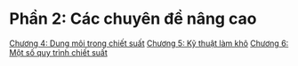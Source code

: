 # Phần 2: Các chuyên đề nâng cao
[Chương 4: Dung môi trong chiết suất](part_2/chapter_4.qmd)
[Chương 5: Kỹ thuật làm khô](part_2/chapter_5.qmd)
[Chương 6: Một số quy trình chiết suất](part_2/chapter_6.qmd)
